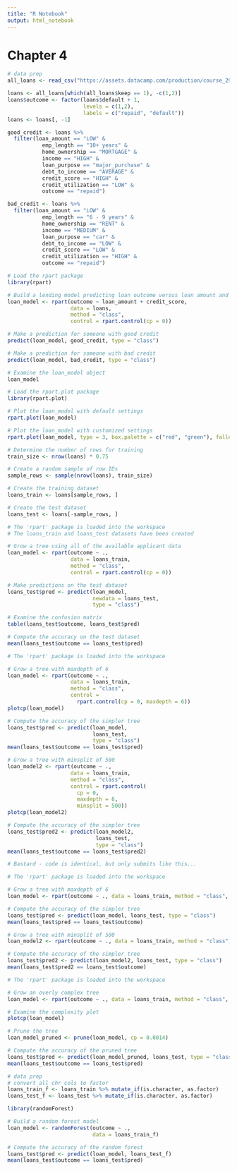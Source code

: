 ```yaml
---
title: "R Notebook"
output: html_notebook
---
```


# Chapter 4

```r
# data prep
all_loans <- read_csv("https://assets.datacamp.com/production/course_2906/datasets/loans.csv")

loans <- all_loans[which(all_loans$keep == 1), -c(1,2)]
loans$outcome <- factor(loans$default + 1,
                        levels = c(1,2),
                        labels = c("repaid", "default"))
loans <- loans[, -1]

good_credit <- loans %>% 
  filter(loan_amount == "LOW" & 
           emp_length == "10+ years" & 
           home_ownership == "MORTGAGE" & 
           income == "HIGH" & 
           loan_purpose == "major_purchase" & 
           debt_to_income == "AVERAGE" & 
           credit_score == "HIGH" &
           credit_utilization == "LOW" & 
           outcome == "repaid")

bad_credit <- loans %>% 
  filter(loan_amount == "LOW" & 
           emp_length == "6 - 9 years" & 
           home_ownership == "RENT" & 
           income == "MEDIUM" & 
           loan_purpose == "car" & 
           debt_to_income == "LOW" & 
           credit_score == "LOW" &
           credit_utilization == "HIGH" & 
           outcome == "repaid")
```


```r
# Load the rpart package
library(rpart)

# Build a lending model predicting loan outcome versus loan amount and credit score
loan_model <- rpart(outcome ~ loan_amount + credit_score,
                    data = loans,
                    method = "class",
                    control = rpart.control(cp = 0))

# Make a prediction for someone with good credit
predict(loan_model, good_credit, type = "class")

# Make a prediction for someone with bad credit
predict(loan_model, bad_credit, type = "class")
```

```r
# Examine the loan_model object
loan_model

# Load the rpart.plot package
library(rpart.plot)

# Plot the loan_model with default settings
rpart.plot(loan_model)

# Plot the loan_model with customized settings
rpart.plot(loan_model, type = 3, box.palette = c("red", "green"), fallen.leaves = TRUE)
```

```r

# Determine the number of rows for training
train_size <- nrow(loans) * 0.75

# Create a random sample of row IDs
sample_rows <- sample(nrow(loans), train_size)

# Create the training dataset
loans_train <- loans[sample_rows, ]

# Create the test dataset
loans_test <- loans[-sample_rows, ]
```

```r
# The 'rpart' package is loaded into the workspace
# The loans_train and loans_test datasets have been created

# Grow a tree using all of the available applicant data
loan_model <- rpart(outcome ~ .,
                    data = loans_train,
                    method = "class",
                    control = rpart.control(cp = 0))

# Make predictions on the test dataset
loans_test$pred <- predict(loan_model,
                           newdata = loans_test,
                           type = "class")

# Examine the confusion matrix
table(loans_test$outcome, loans_test$pred)

# Compute the accuracy on the test dataset
mean(loans_test$outcome == loans_test$pred)
```

```r
# The 'rpart' package is loaded into the workspace

# Grow a tree with maxdepth of 6
loan_model <- rpart(outcome ~ .,
                    data = loans_train,
                    method = "class",
                    control =
                      rpart.control(cp = 0, maxdepth = 6))
plotcp(loan_model)

# Compute the accuracy of the simpler tree
loans_test$pred <- predict(loan_model,
                           loans_test,
                           type = "class")
mean(loans_test$outcome == loans_test$pred)

# Grow a tree with minsplit of 500
loan_model2 <- rpart(outcome ~ .,
                    data = loans_train,
                    method = "class",
                    control = rpart.control(
                      cp = 0,
                      maxdepth = 6,
                      minsplit = 500))
plotcp(loan_model2)

# Compute the accuracy of the simpler tree
loans_test$pred2 <- predict(loan_model2,
                            loans_test,
                            type = "class")
mean(loans_test$outcome == loans_test$pred2)
```

```r
# Bastard - code is identical, but only submits like this...

# The 'rpart' package is loaded into the workspace

# Grow a tree with maxdepth of 6
loan_model <- rpart(outcome ~ ., data = loans_train, method = "class", control = rpart.control(cp = 0, maxdepth = 6))

# Compute the accuracy of the simpler tree
loans_test$pred <- predict(loan_model, loans_test, type = "class")
mean(loans_test$pred == loans_test$outcome)

# Grow a tree with minsplit of 500
loan_model2 <- rpart(outcome ~ ., data = loans_train, method = "class", control = rpart.control(cp = 0, minsplit = 500))

# Compute the accuracy of the simpler tree
loans_test$pred2 <- predict(loan_model2, loans_test, type = "class")
mean(loans_test$pred2 == loans_test$outcome)
```

```r
# The 'rpart' package is loaded into the workspace

# Grow an overly complex tree
loan_model <- rpart(outcome ~ ., data = loans_train, method = "class", control = rpart.control(cp = 0))

# Examine the complexity plot
plotcp(loan_model)

# Prune the tree
loan_model_pruned <- prune(loan_model, cp = 0.0014)

# Compute the accuracy of the pruned tree
loans_test$pred <- predict(loan_model_pruned, loans_test, type = "class")
mean(loans_test$outcome == loans_test$pred)
```

```r
# data prep
# convert all chr cols to factor
loans_train_f <- loans_train %>% mutate_if(is.character, as.factor)
loans_test_f <- loans_test %>% mutate_if(is.character, as.factor)
```


```r
library(randomForest)

# Build a random forest model
loan_model <- randomForest(outcome ~ .,
                           data = loans_train_f)

# Compute the accuracy of the random forest
loans_test$pred <- predict(loan_model, loans_test_f)
mean(loans_test$outcome == loans_test$pred)

```

